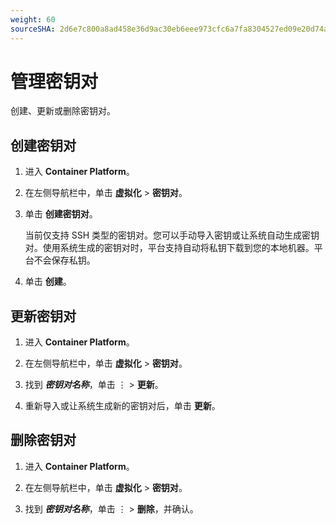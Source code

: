 ```yaml
---
weight: 60
sourceSHA: 2d6e7c800a8ad458e36d9ac30eb6eee973cfc6a7fa8304527ed09e20d74a8be3
---
```


# 管理密钥对

创建、更新或删除密钥对。

## 创建密钥对

1. 进入 **Container Platform**。

2. 在左侧导航栏中，单击 **虚拟化** > **密钥对**。

3. 单击 **创建密钥对**。

   当前仅支持 SSH 类型的密钥对。您可以手动导入密钥或让系统自动生成密钥对。使用系统生成的密钥对时，平台支持自动将私钥下载到您的本地机器。平台不会保存私钥。

4. 单击 **创建**。

## 更新密钥对

1. 进入 **Container Platform**。

2. 在左侧导航栏中，单击 **虚拟化** > **密钥对**。

3. 找到 ***密钥对名称***，单击 ⋮ > **更新**。

4. 重新导入或让系统生成新的密钥对后，单击 **更新**。

## 删除密钥对

1. 进入 **Container Platform**。

2. 在左侧导航栏中，单击 **虚拟化** > **密钥对**。

3. 找到 ***密钥对名称***，单击 ⋮ > **删除**，并确认。
